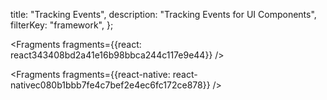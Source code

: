   title: "Tracking Events",
  description: "Tracking Events for UI Components",
  filterKey: "framework",
};






<Fragments fragments={{react: react343408bd2a41e16b98bbca244c117e9e44}} />



<Fragments fragments={{react-native: react-nativec080b1bbb7fe4c7bef2e4ec6fc172ce878}} />
